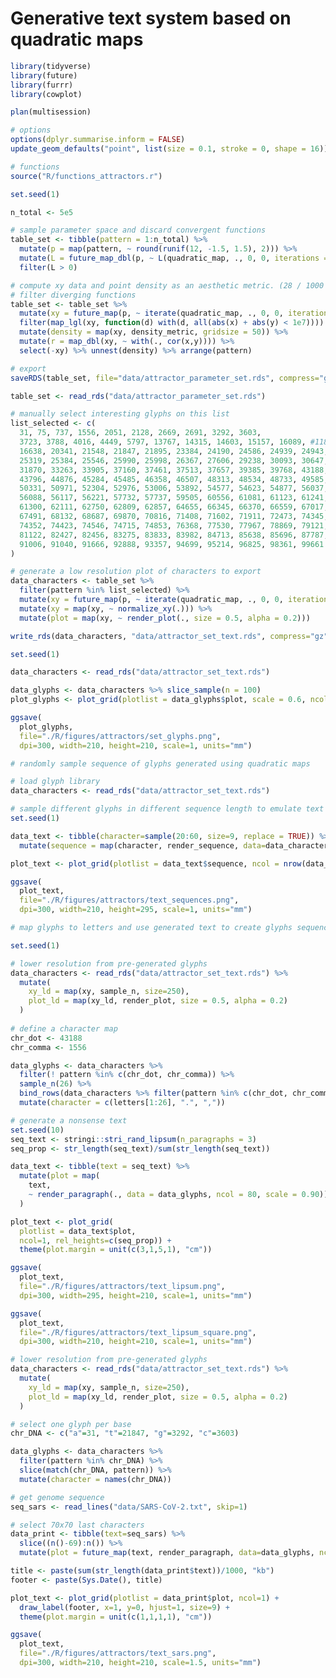 
# Generative text system based on quadratic maps

```r
library(tidyverse)
library(future)
library(furrr)
library(cowplot)

plan(multisession)

# options
options(dplyr.summarise.inform = FALSE)
update_geom_defaults("point", list(size = 0.1, stroke = 0, shape = 16))

# functions
source("R/functions_attractors.r")

```


```r
set.seed(1)

n_total <- 5e5

# sample parameter space and discard convergent functions 
table_set <- tibble(pattern = 1:n_total) %>%
  mutate(p = map(pattern, ~ round(runif(12, -1.5, 1.5), 2))) %>%
  mutate(L = future_map_dbl(p, ~ L(quadratic_map, ., 0, 0, iterations = 1000))) %>%
  filter(L > 0)

# compute xy data and point density as an aesthetic metric. (28 / 1000 @ 5000)
# filter diverging functions 
table_set <- table_set %>%
  mutate(xy = future_map(p, ~ iterate(quadratic_map, ., 0, 0, iterations = 2000))) %>% 
  filter(map_lgl(xy, function(d) with(d, all(abs(x) + abs(y) < 1e7)))) %>%
  mutate(density = map(xy, density_metric, gridsize = 50)) %>% 
  mutate(r = map_dbl(xy, ~ with(., cor(x,y)))) %>% 
  select(-xy) %>% unnest(density) %>% arrange(pattern)

# export
saveRDS(table_set, file="data/attractor_parameter_set.rds", compress="gzip")

```


```r
table_set <- read_rds("data/attractor_parameter_set.rds")

# manually select interesting glyphs on this list
list_selected <- c(
  31, 75, 737, 1556, 2051, 2128, 2669, 2691, 3292, 3603,
  3723, 3788, 4016, 4449, 5797, 13767, 14315, 14603, 15157, 16089, #11813
  16638, 20341, 21548, 21847, 21895, 23384, 24190, 24586, 24939, 24943,
  25319, 25384, 25546, 25990, 25998, 26367, 27606, 29238, 30093, 30647,
  31870, 33263, 33905, 37160, 37461, 37513, 37657, 39385, 39768, 43188, 
  43796, 44876, 45284, 45485, 46358, 46507, 48313, 48534, 48733, 49585,
  50331, 50971, 52304, 52976, 53006, 53892, 54577, 54623, 54877, 56037,
  56088, 56117, 56221, 57732, 57737, 59505, 60556, 61081, 61123, 61241,
  61300, 62111, 62750, 62809, 62857, 64655, 66345, 66370, 66559, 67017,
  67491, 68132, 68687, 69870, 70816, 71408, 71602, 71911, 72473, 74345,
  74352, 74423, 74546, 74715, 74853, 76368, 77530, 77967, 78869, 79121,
  81122, 82427, 82456, 83275, 83833, 83982, 84713, 85638, 85696, 87787,
  91006, 91040, 91666, 92888, 93357, 94699, 95214, 96825, 98361, 99661
)

# generate a low resolution plot of characters to export
data_characters <- table_set %>%
  filter(pattern %in% list_selected) %>% 
  mutate(xy = future_map(p, ~ iterate(quadratic_map, ., 0, 0, iterations = 1000))) %>% 
  mutate(xy = map(xy, ~ normalize_xy(.))) %>% 
  mutate(plot = map(xy, ~ render_plot(., size = 0.5, alpha = 0.2)))

write_rds(data_characters, "data/attractor_set_text.rds", compress="gz")

```


```r
set.seed(1)

data_characters <- read_rds("data/attractor_set_text.rds")

data_glyphs <- data_characters %>% slice_sample(n = 100) 
plot_glyphs <- plot_grid(plotlist = data_glyphs$plot, scale = 0.6, ncol = 10)

ggsave(
  plot_glyphs,
  file="./R/figures/attractors/set_glyphs.png",
  dpi=300, width=210, height=210, scale=1, units="mm")

```


```r
# randomly sample sequence of glyphs generated using quadratic maps

# load glyph library
data_characters <- read_rds("data/attractor_set_text.rds")

# sample different glyphs in different sequence length to emulate text
set.seed(1)

data_text <- tibble(character=sample(20:60, size=9, replace = TRUE)) %>% 
  mutate(sequence = map(character, render_sequence, data=data_characters$plot, length=60))

plot_text <- plot_grid(plotlist = data_text$sequence, ncol = nrow(data_text)) 

ggsave(
  plot_text,
  file="./R/figures/attractors/text_sequences.png",
  dpi=300, width=210, height=295, scale=1, units="mm")

```

```r
# map glyphs to letters and use generated text to create glyphs sequence

set.seed(1)

# lower resolution from pre-generated glyphs 
data_characters <- read_rds("data/attractor_set_text.rds") %>% 
  mutate(
    xy_ld = map(xy, sample_n, size=250),
    plot_ld = map(xy_ld, render_plot, size = 0.5, alpha = 0.2)
  )
  
# define a character map
chr_dot <- 43188
chr_comma <- 1556

data_glyphs <- data_characters %>% 
  filter(! pattern %in% c(chr_dot, chr_comma)) %>% 
  sample_n(26) %>% 
  bind_rows(data_characters %>% filter(pattern %in% c(chr_dot, chr_comma))) %>%
  mutate(character = c(letters[1:26], ".", ","))

# generate a nonsense text
set.seed(10)
seq_text <- stringi::stri_rand_lipsum(n_paragraphs = 3)
seq_prop <- str_length(seq_text)/sum(str_length(seq_text))

data_text <- tibble(text = seq_text) %>% 
  mutate(plot = map(
    text,
    ~ render_paragraph(., data = data_glyphs, ncol = 80, scale = 0.90))
  )

plot_text <- plot_grid(
  plotlist = data_text$plot,
  ncol=1, rel_heights=c(seq_prop)) +
  theme(plot.margin = unit(c(3,1,5,1), "cm")) 

ggsave(
  plot_text,
  file="./R/figures/attractors/text_lipsum.png",
  dpi=300, width=295, height=210, scale=1, units="mm")

ggsave(
  plot_text,
  file="./R/figures/attractors/text_lipsum_square.png",
  dpi=300, width=210, height=210, scale=1, units="mm")
```

```r
# lower resolution from pre-generated glyphs 
data_characters <- read_rds("data/attractor_set_text.rds") %>% 
  mutate(
    xy_ld = map(xy, sample_n, size=250),
    plot_ld = map(xy_ld, render_plot, size = 0.5, alpha = 0.2)
  )

# select one glyph per base
chr_DNA <- c("a"=31, "t"=21847, "g"=3292, "c"=3603)

data_glyphs <- data_characters %>% 
  filter(pattern %in% chr_DNA) %>%
  slice(match(chr_DNA, pattern)) %>% 
  mutate(character = names(chr_DNA))

# get genome sequence
seq_sars <- read_lines("data/SARS-CoV-2.txt", skip=1)

# select 70x70 last characters
data_print <- tibble(text=seq_sars) %>% 
  slice((n()-69):n()) %>% 
  mutate(plot = future_map(text, render_paragraph, data=data_glyphs, ncol=70, scale=1))

title <- paste(sum(str_length(data_print$text))/1000, "kb")
footer <- paste(Sys.Date(), title)

plot_text <- plot_grid(plotlist = data_print$plot, ncol=1) +
  draw_label(footer, x=1, y=0, hjust=1, size=9) +
  theme(plot.margin = unit(c(1,1,1,1), "cm")) 

ggsave(
  plot_text,
  file="./R/figures/attractors/text_sars.png",
  dpi=300, width=210, height=210, scale=1.5, units="mm")

```


